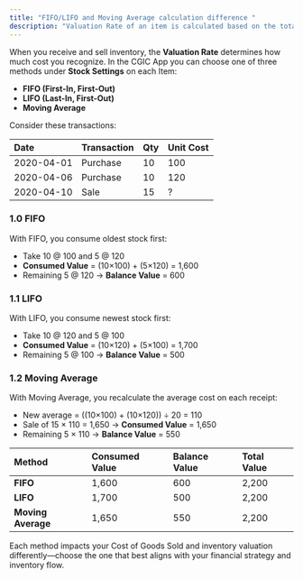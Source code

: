 ```yaml
---
title: "FIFO/LIFO and Moving Average calculation difference "
description: "Valuation Rate of an item is calculated based on the total expense incurred to make the product available for sale like freight, labour, cost of raw materials, etc."
---
```


When you receive and sell inventory, the **Valuation Rate** determines how much cost you recognize. In the CGIC App you can choose one of three methods under **Stock Settings** on each Item:

- **FIFO (First-In, First-Out)**
- **LIFO (Last-In, First-Out)**
- **Moving Average**

Consider these transactions:

| Date       | Transaction | Qty | Unit Cost |
| :--------- | :---------- | :-- | :-------- |
| 2020-04-01 | Purchase    | 10  | 100       |
| 2020-04-06 | Purchase    | 10  | 120       |
| 2020-04-10 | Sale        | 15  | ?         |

### 1.0 FIFO

With FIFO, you consume oldest stock first:

- Take 10 @ 100 and 5 @ 120
- **Consumed Value** = (10×100) \+ (5×120) = 1,600
- Remaining 5 @ 120 → **Balance Value** = 600

### 1.1 LIFO

With LIFO, you consume newest stock first:

- Take 10 @ 120 and 5 @ 100
- **Consumed Value** = (10×120) \+ (5×100) = 1,700
- Remaining 5 @ 100 → **Balance Value** = 500

### 1.2 Moving Average

With Moving Average, you recalculate the average cost on each receipt:

- New average = ((10×100) \+ (10×120)) ÷ 20 = 110
- Sale of 15 × 110 = 1,650 → **Consumed Value** = 1,650
- Remaining 5 × 110 → **Balance Value** = 550

| Method             | Consumed Value | Balance Value | Total Value |
| :----------------- | :------------- | :------------ | :---------- |
| **FIFO**           | 1,600          | 600           | 2,200       |
| **LIFO**           | 1,700          | 500           | 2,200       |
| **Moving Average** | 1,650          | 550           | 2,200       |

Each method impacts your Cost of Goods Sold and inventory valuation differently—choose the one that best aligns with your financial strategy and inventory flow.